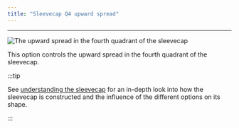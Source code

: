 ```yaml
---
title: "Sleevecap Q4 upward spread"
---
```


***

![The upward spread in the fourth quadrant of the sleevecap](./sleevecapq4spread1.svg)

This option controls the upward spread in the fourth quadrant of the sleevecap.

:::tip


See [understanding the sleevecap](/docs/designs/brian/options#understanding-the-sleevecap) for an in-depth
look into how the sleevecap is constructed and the influence of the different options on its shape.

:::




